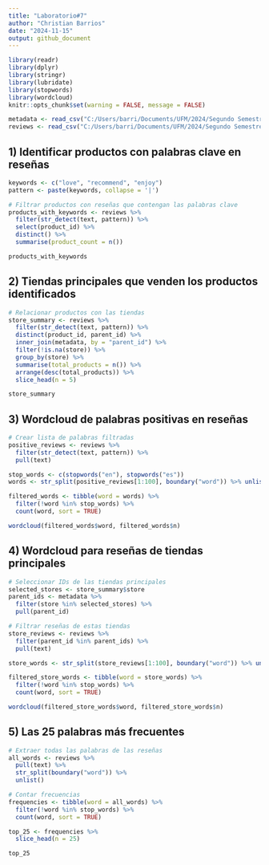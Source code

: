 ---
title: "Laboratorio#7"
author: "Christian Barrios"
date: "2024-11-15"
output: github_document
---

```{r setup, include=TRUE}
library(readr)  
library(dplyr)  
library(stringr)  
library(lubridate)  
library(stopwords)  
library(wordcloud) 
knitr::opts_chunk$set(warning = FALSE, message = FALSE)

```

```{r}
metadata <- read_csv("C:/Users/barri/Documents/UFM/2024/Segundo Semestre/Data Wrangling/Laboratorio7-TextProcessing/Health_and_Personal_Care_metadata.csv")
reviews <- read_csv("C:/Users/barri/Documents/UFM/2024/Segundo Semestre/Data Wrangling/Laboratorio7-TextProcessing/Health_and_Personal_Care.csv")

```

## 1) Identificar productos con palabras clave en reseñas

```{r}
keywords <- c("love", "recommend", "enjoy")
pattern <- paste(keywords, collapse = '|')

# Filtrar productos con reseñas que contengan las palabras clave
products_with_keywords <- reviews %>%
  filter(str_detect(text, pattern)) %>%
  select(product_id) %>%
  distinct() %>%
  summarise(product_count = n())

products_with_keywords

```


## 2) Tiendas principales que venden los productos identificados

```{r}
# Relacionar productos con las tiendas
store_summary <- reviews %>%
  filter(str_detect(text, pattern)) %>%
  distinct(product_id, parent_id) %>%
  inner_join(metadata, by = "parent_id") %>%
  filter(!is.na(store)) %>%
  group_by(store) %>%
  summarise(total_products = n()) %>%
  arrange(desc(total_products)) %>%
  slice_head(n = 5)

store_summary
```

## 3) Wordcloud de palabras positivas en reseñas

```{r}
# Crear lista de palabras filtradas
positive_reviews <- reviews %>%
  filter(str_detect(text, pattern)) %>%
  pull(text)

stop_words <- c(stopwords("en"), stopwords("es"))
words <- str_split(positive_reviews[1:100], boundary("word")) %>% unlist()

filtered_words <- tibble(word = words) %>%
  filter(!word %in% stop_words) %>%
  count(word, sort = TRUE)

wordcloud(filtered_words$word, filtered_words$n)
```

## 4) Wordcloud para reseñas de tiendas principales

```{r}
# Seleccionar IDs de las tiendas principales
selected_stores <- store_summary$store
parent_ids <- metadata %>%
  filter(store %in% selected_stores) %>%
  pull(parent_id)

# Filtrar reseñas de estas tiendas
store_reviews <- reviews %>%
  filter(parent_id %in% parent_ids) %>%
  pull(text)

store_words <- str_split(store_reviews[1:100], boundary("word")) %>% unlist()

filtered_store_words <- tibble(word = store_words) %>%
  filter(!word %in% stop_words) %>%
  count(word, sort = TRUE)

wordcloud(filtered_store_words$word, filtered_store_words$n)

```

## 5) Las 25 palabras más frecuentes

```{r}
# Extraer todas las palabras de las reseñas
all_words <- reviews %>%
  pull(text) %>%
  str_split(boundary("word")) %>%
  unlist()

# Contar frecuencias
frequencies <- tibble(word = all_words) %>%
  filter(!word %in% stop_words) %>%
  count(word, sort = TRUE)

top_25 <- frequencies %>%
  slice_head(n = 25)

top_25
```



